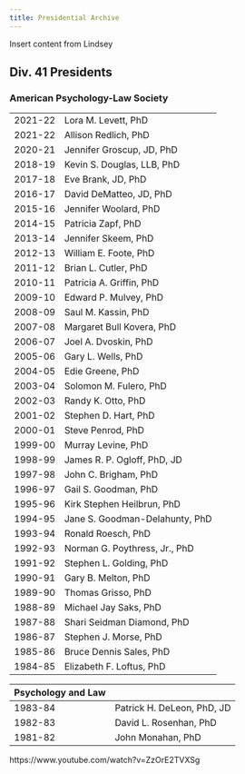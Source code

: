 ```yaml
---
title: Presidential Archive 
---
```


Insert content from Lindsey

## Div. 41 Presidents
### American Psychology-Law Society

|         |                                |    
|---------|--------------------------------|
| 2021-22 | Lora M. Levett, PhD            |
| 2021-22 | Allison Redlich, PhD            |
| 2020-21 | Jennifer Groscup, JD, PhD      |
| 2018-19 | Kevin S. Douglas, LLB, PhD     |
| 2017-18 | Eve Brank, JD, PhD             |
| 2016-17 | David DeMatteo, JD, PhD        |
| 2015-16 | Jennifer Woolard, PhD          |
| 2014-15 | Patricia Zapf, PhD             |
| 2013-14 | Jennifer Skeem, PhD            |
| 2012-13 | William E. Foote, PhD          |
| 2011-12 | Brian L. Cutler, PhD           |
| 2010-11 | Patricia A. Griffin, PhD       |
| 2009-10 | Edward P. Mulvey, PhD          |
| 2008-09 | Saul M. Kassin, PhD            |
| 2007-08 | Margaret Bull Kovera, PhD      |
| 2006-07 | Joel A. Dvoskin, PhD           |
| 2005-06 | Gary L. Wells, PhD             |
| 2004-05 | Edie Greene, PhD               |
| 2003-04 | Solomon M. Fulero, PhD         |
| 2002-03 | Randy K. Otto, PhD             |
| 2001-02 | Stephen D. Hart, PhD           |
| 2000-01 | Steve Penrod, PhD              |
| 1999-00 | Murray Levine, PhD             |
| 1998-99 | James R. P. Ogloff, PhD, JD    |
| 1997-98 | John C. Brigham, PhD           |
| 1996-97 | Gail S. Goodman, PhD           |
| 1995-96 | Kirk Stephen Heilbrun, PhD     |
| 1994-95 | Jane S. Goodman-Delahunty, PhD |
| 1993-94 | Ronald Roesch, PhD             |
| 1992-93 | Norman G. Poythress, Jr., PhD  |
| 1991-92 | Stephen L. Golding, PhD        |
| 1990-91 | Gary B. Melton, PhD            |
| 1989-90 | Thomas Grisso, PhD             |
| 1988-89 | Michael Jay Saks, PhD          |
| 1987-88 | Shari Seidman Diamond, PhD     |
| 1986-87 | Stephen J. Morse, PhD          |
| 1985-86 | Bruce Dennis Sales, PhD        |
| 1984-85 | Elizabeth F. Loftus, PhD       |

| Psychology and Law |                            |
|--------------------|----------------------------|
| 1983-84            | Patrick H. DeLeon, PhD, JD |
| 1982-83            | David L. Rosenhan, PhD     |
| 1981-82            | John Monahan, PhD          |


https://www.youtube.com/watch?v=ZzOrE2TVXSg
